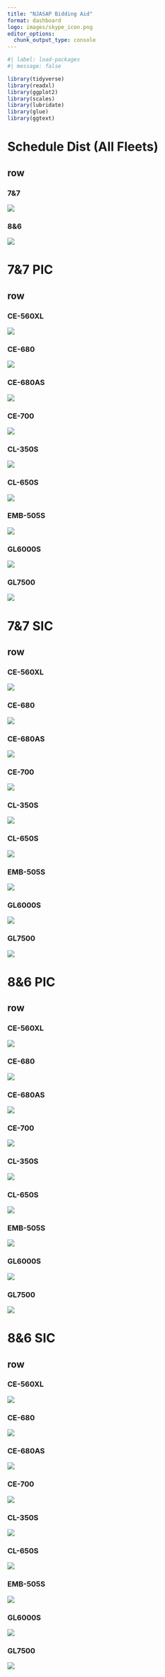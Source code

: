 ```yaml
---
title: "NJASAP Bidding Aid"
format: dashboard
logo: images/skype_icon.png
editor_options: 
  chunk_output_type: console
---
```


```r
#| label: load-packages
#| message: false

library(tidyverse)
library(readxl)
library(ggplot2)
library(scales)
library(lubridate)
library(glue)
library(ggtext)
```

# Schedule Dist (All Fleets)

## row {.tabset}

### 7&7

![](images/7_7_Global_Line_Dist_Snrty.png)

### 8&6

![](images/8_6_Global_Line_Dist_Snrty.png)

# 7&7 PIC

## row {.tabset}

### CE-560XL

![](images/Line_Dists/7&7_CE-560XL_PIC.png)

### CE-680

![](images/Line_Dists/7&7_CE-680_PIC.png)

### CE-680AS

![](images/Line_Dists/7&7_CE-680AS_PIC.png)

### CE-700

![](images/Line_Dists/7&7_CE-700_PIC.png)

### CL-350S

![](images/Line_Dists/7&7_CL-350S_PIC.png)

### CL-650S

![](images/Line_Dists/7&7_CL-650S_PIC.png)

### EMB-505S

![](images/Line_Dists/7&7_EMB-505S_PIC.png)

### GL6000S

![](images/Line_Dists/7&7_GL6000S_PIC.png)

### GL7500

![](images/Line_Dists/7&7_GL7500_PIC.png)

# 7&7 SIC

## row {.tabset}

### CE-560XL

![](images/Line_Dists/7&7_CE-560XL_SIC.png)

### CE-680

![](images/Line_Dists/7&7_CE-680_SIC.png)

### CE-680AS

![](images/Line_Dists/7&7_CE-680AS_SIC.png)

### CE-700

![](images/Line_Dists/7&7_CE-700_SIC.png)

### CL-350S

![](images/Line_Dists/7&7_CL-350S_SIC.png)

### CL-650S

![](images/Line_Dists/7&7_CL-650S_SIC.png)

### EMB-505S

![](images/Line_Dists/7&7_EMB-505S_SIC.png)

### GL6000S

![](images/Line_Dists/7&7_GL6000S_SIC.png)

### GL7500

![](images/Line_Dists/7&7_GL7500_SIC.png)

# 8&6 PIC

## row {.tabset}

### CE-560XL

![](images/Line_Dists/8&6_CE-560XL_PIC.png)

### CE-680

![](images/Line_Dists/8&6_CE-680_PIC.png)

### CE-680AS

![](images/Line_Dists/8&6_CE-680AS_PIC.png)

### CE-700

![](images/Line_Dists/8&6_CE-700_PIC.png)

### CL-350S

![](images/Line_Dists/8&6_CL-350S_PIC.png)

### CL-650S

![](images/Line_Dists/8&6_CL-650S_PIC.png)

### EMB-505S

![](images/Line_Dists/8&6_EMB-505S_PIC.png)

### GL6000S

![](images/Line_Dists/8&6_GL6000S_PIC.png)

### GL7500

![](images/Line_Dists/8&6_GL7500_PIC.png)

# 8&6 SIC

## row {.tabset}

### CE-560XL

![](images/Line_Dists/8&6_CE-560XL_SIC.png)

### CE-680

![](images/Line_Dists/8&6_CE-680_SIC.png)

### CE-680AS

![](images/Line_Dists/8&6_CE-680AS_SIC.png)

### CE-700

![](images/Line_Dists/8&6_CE-700_SIC.png)

### CL-350S

![](images/Line_Dists/8&6_CL-350S_SIC.png)

### CL-650S

![](images/Line_Dists/8&6_CL-650S_SIC.png)

### EMB-505S

![](images/Line_Dists/8&6_EMB-505S_SIC.png)

### GL6000S

![](images/Line_Dists/8&6_GL6000S_SIC.png)

### GL7500

![](images/Line_Dists/8&6_GL7500_SIC.png)
